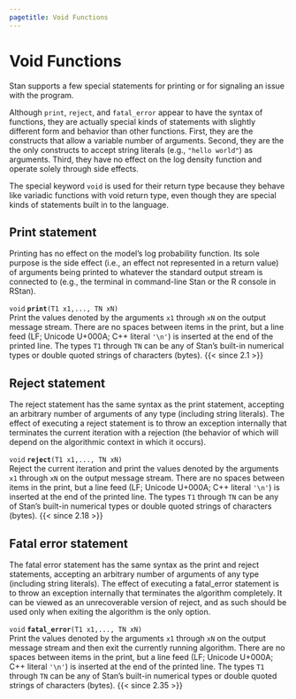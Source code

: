 ```yaml
---
pagetitle: Void Functions
---
```


# Void Functions


Stan supports a few special statements for printing or for signaling
an issue with the program.

Although `print`, `reject`, and `fatal_error` appear to have the syntax of
functions, they are actually special kinds of statements with slightly
different form and behavior than other functions.  First, they are the
constructs that allow a variable number of arguments.  Second, they
are the the only constructs to accept string literals (e.g., `"hello
world"`) as arguments.  Third, they have no effect on the log density
function and operate solely through side effects.

The special keyword `void` is used for their return type because they behave
like variadic functions with void return type, even though they are special
kinds of statements built in to the language.

## Print statement

Printing has no effect on the model's log probability function.  Its
sole purpose is the side effect (i.e., an effect not represented in a
return value) of arguments being printed to whatever the standard
output stream is connected to (e.g., the terminal in command-line Stan
or the R console in RStan).

<!-- void; print; (T1 x1,..., TN xN); -->
\index{{\tt \bfseries print }!{\tt (T1 x1,..., TN xN): void}|hyperpage}

`void` **`print`**`(T1 x1,..., TN xN)`<br>\newline
Print the values denoted by the arguments `x1` through `xN` on the output
message stream. There are no spaces between items in the print, but a
line feed (LF; Unicode U+000A; C++ literal `'\n'`) is inserted at
the end of the printed line. The types `T1` through `TN` can be any of
Stan's built-in numerical types or double quoted strings of characters
(bytes).
{{< since 2.1 >}}


## Reject statement

The reject statement has the same syntax as the print statement,
accepting an arbitrary number of arguments of any type (including
string literals).   The effect of executing a reject statement is to
throw an exception internally that terminates the current iteration
with a rejection (the behavior of which will depend on the algorithmic
context in which it occurs).

<!-- void; reject; (T1 x1,..., TN xN); -->
\index{{\tt \bfseries reject }!{\tt (T1 x1,..., TN xN): void}|hyperpage}

`void` **`reject`**`(T1 x1,..., TN xN)`<br>\newline
Reject the current iteration and print the values denoted by the
arguments `x1` through `xN` on the output message stream. There are no
spaces between items in the print, but a line feed (LF; Unicode
U+000A; C++ literal `'\n'`) is inserted at the end of the printed
line. The types `T1` through `TN` can be any of Stan's built-in
numerical types or double quoted strings of characters (bytes).
{{< since 2.18 >}}


## Fatal error statement

The fatal error statement has the same syntax as the print and reject
statements, accepting an arbitrary number of arguments of any type
(including string literals). The effect of executing a fatal_error
statement is to throw an exception internally that terminates the
algorithm completely. It can be viewed as an unrecoverable version
of reject, and as such should be used only when exiting the algorithm
is the only option.

<!-- void; fatal_error; (T1 x1,..., TN xN); -->
\index{{\tt \bfseries fatal\_error }!{\tt (T1 x1,..., TN xN): void}|hyperpage}

`void` **`fatal_error`**`(T1 x1,..., TN xN)`<br>\newline
Print the values denoted by the arguments `x1` through `xN` on the output
message stream and then exit the currently running algorithm.
There are no spaces between items in the print, but a line feed
(LF; Unicode U+000A; C++ literal `'\n'`) is inserted at the end
of the printed line. The types `T1` through `TN` can be any of
Stan's built-in numerical types or double quoted strings of
characters (bytes).
{{< since 2.35 >}}

